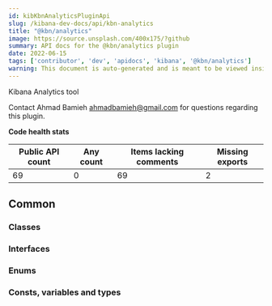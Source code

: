 ```yaml
---
id: kibKbnAnalyticsPluginApi
slug: /kibana-dev-docs/api/kbn-analytics
title: "@kbn/analytics"
image: https://source.unsplash.com/400x175/?github
summary: API docs for the @kbn/analytics plugin
date: 2022-06-15
tags: ['contributor', 'dev', 'apidocs', 'kibana', '@kbn/analytics']
warning: This document is auto-generated and is meant to be viewed inside our experimental, new docs system. Reach out in #docs-engineering for more info.
---
```


Kibana Analytics tool

Contact Ahmad Bamieh ahmadbamieh@gmail.com for questions regarding this plugin.

**Code health stats**

| Public API count  | Any count | Items lacking comments | Missing exports |
|-------------------|-----------|------------------------|-----------------|
| 69 | 0 | 69 | 2 |

## Common

### Classes
<DocDefinitionList data={kbnAnalyticsObj.common.classes}/>

### Interfaces
<DocDefinitionList data={kbnAnalyticsObj.common.interfaces}/>

### Enums
<DocDefinitionList data={kbnAnalyticsObj.common.enums}/>

### Consts, variables and types
<DocDefinitionList data={kbnAnalyticsObj.common.misc}/>

